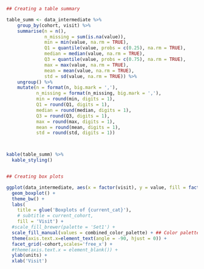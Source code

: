 ```r


## Creating a table summary

table_summ <- data_intermediate %>%
    group_by(cohort, visit) %>%
    summarise(n = n(),
              n_missing = sum(is.na(value)),
              min = min(value, na.rm = TRUE),
              Q1 = quantile(value, probs = c(0.25), na.rm = TRUE),
              median = median(value, na.rm = TRUE),
              Q3 = quantile(value, probs = c(0.75), na.rm = TRUE),
              max = max(value, na.rm = TRUE),
              mean = mean(value, na.rm = TRUE),
              std = sd(value, na.rm = TRUE)) %>%
    ungroup() %>%
    mutate(n = format(n, big.mark = ','),
           n_missing = format(n_missing, big.mark = ','),
           min = round(min, digits = 1),
           Q1 = round(Q1, digits = 1),
           median = round(median, digits = 1),
           Q3 = round(Q3, digits = 1),
           max = round(max, digits = 1),
           mean = round(mean, digits = 1),
           std = round(std, digits = 1))



kable(table_summ) %>%
  kable_styling()


## Creating box plots

ggplot(data_intermediate, aes(x = factor(visit), y = value, fill = factor(visit))) +
  geom_boxplot() +
  theme_bw() +
  labs(
    title = glue('Boxplots of {current_cat}'),
    # subtitle = current_cohort,
    fill = 'Visit') +
  #scale_fill_brewer(palette = 'Set1') +
  scale_fill_manual(values = combined_color_palette) + ## Color palette that accommodates more values
  theme(axis.text.x=element_text(angle = -90, hjust = 0)) +
  facet_grid(~cohort,scales='free_x') + 
  #theme(axis.text.x = element_blank()) +
  ylab(units) +
  xlab('Visit')



```
